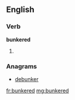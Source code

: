 ==English==

===Verb===
'''bunkered'''

# {{past of|bunker}}

===Anagrams===
* [[debunker#English|debunker]]

[[fr:bunkered]]
[[mg:bunkered]]